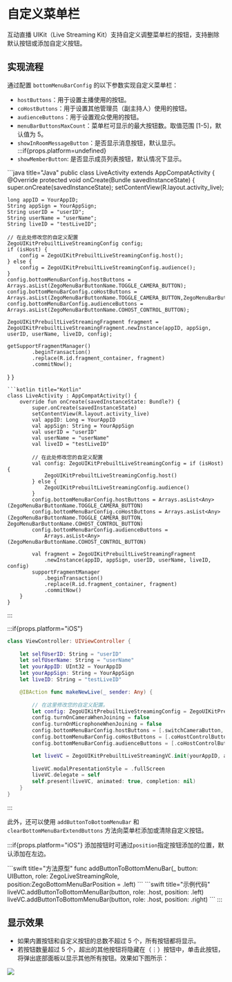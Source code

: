 # 自定义菜单栏


互动直播 UIKit（Live Streaming Kit）支持自定义调整菜单栏的按钮，支持删除默认按钮或添加自定义按钮。

## 实现流程

通过配置 `bottomMenuBarConfig` 的以下参数实现自定义菜单栏：

- `hostButtons`：用于设置主播使用的按钮。
- `coHostButtons`：用于设置其他管理员（副主持人）使用的按钮。
- `audienceButtons`：用于设置观众使用的按钮。
- `menuBarButtonsMaxCount`：菜单栏可显示的最大按钮数。取值范围 [1-5]，默认值为 5。
- `showInRoomMessageButton`：是否显示消息按钮，默认显示。
:::if{props.platform=undefined}
- `showMemberButton`: 是否显示成员列表按钮，默认情况下显示。

<CodeGroup>
```java title="Java"
public class LiveActivity extends AppCompatActivity {
  @Override
  protected void onCreate(Bundle savedInstanceState) {
    super.onCreate(savedInstanceState);
    setContentView(R.layout.activity_live);

    long appID = YourAppID;
    String appSign = YourAppSign;
    String userID = "userID";
    String userName = "userName";
    String liveID = "testLiveID";

    // 在此处修改您的自定义配置
    ZegoUIKitPrebuiltLiveStreamingConfig config;
    if (isHost) {
        config = ZegoUIKitPrebuiltLiveStreamingConfig.host();
    } else {
        config = ZegoUIKitPrebuiltLiveStreamingConfig.audience();
    }
    config.bottomMenuBarConfig.hostButtons = Arrays.asList(ZegoMenuBarButtonName.TOGGLE_CAMERA_BUTTON);
    config.bottomMenuBarConfig.coHostButtons = Arrays.asList(ZegoMenuBarButtonName.TOGGLE_CAMERA_BUTTON,ZegoMenuBarButtonName.COHOST_CONTROL_BUTTON);
    config.bottomMenuBarConfig.audienceButtons = Arrays.asList(ZegoMenuBarButtonName.COHOST_CONTROL_BUTTON);

    ZegoUIKitPrebuiltLiveStreamingFragment fragment = ZegoUIKitPrebuiltLiveStreamingFragment.newInstance(appID, appSign, userID, userName, liveID, config);

    getSupportFragmentManager()
            .beginTransaction()
            .replace(R.id.fragment_container, fragment)
            .commitNow();
  }
}
```
```kotlin title="Kotlin"
class LiveActivity : AppCompatActivity() {
    override fun onCreate(savedInstanceState: Bundle?) {
        super.onCreate(savedInstanceState)
        setContentView(R.layout.activity_live)
        val appID: Long = YourAppID
        val appSign: String = YourAppSign
        val userID = "userID"
        val userName = "userName"
        val liveID = "testLiveID"

        // 在此处修改您的自定义配置
        val config: ZegoUIKitPrebuiltLiveStreamingConfig = if (isHost) {
            ZegoUIKitPrebuiltLiveStreamingConfig.host()
        } else {
            ZegoUIKitPrebuiltLiveStreamingConfig.audience()
        }
        config.bottomMenuBarConfig.hostButtons = Arrays.asList<Any>(ZegoMenuBarButtonName.TOGGLE_CAMERA_BUTTON)
        config.bottomMenuBarConfig.coHostButtons = Arrays.asList<Any>(ZegoMenuBarButtonName.TOGGLE_CAMERA_BUTTON, ZegoMenuBarButtonName.COHOST_CONTROL_BUTTON)
        config.bottomMenuBarConfig.audienceButtons =
            Arrays.asList<Any>(ZegoMenuBarButtonName.COHOST_CONTROL_BUTTON)

        val fragment = ZegoUIKitPrebuiltLiveStreamingFragment
            .newInstance(appID, appSign, userID, userName, liveID, config)
        supportFragmentManager
            .beginTransaction()
            .replace(R.id.fragment_container, fragment)
            .commitNow()
    }
}
```
</CodeGroup>
:::

:::if{props.platform="iOS"}
```swift
class ViewController: UIViewController {
    
    let selfUserID: String = "userID"
    let selfUserName: String = "userName"
    let yourAppID: UInt32 = YourAppID
    let yourAppSign: String = YourAppSign
    let liveID: String = "testLiveID"

    @IBAction func makeNewLive(_ sender: Any) {
        
        // 在这里修改您的自定义配置。
        let config: ZegoUIKitPrebuiltLiveStreamingConfig = ZegoUIKitPrebuiltLiveStreamingConfig.host([ZegoUIKitSignalingPlugin()])
        config.turnOnCameraWhenJoining = false
        config.turnOnMicrophoneWhenJoining = false
        config.bottomMenuBarConfig.hostButtons = [.switchCameraButton,.toggleMicrophoneButton,.toggleCameraButton]
        config.bottomMenuBarConfig.coHostButtons = [.coHostControlButton,.switchCameraButton,.toggleMicrophoneButton,.toggleCameraButton]
        config.bottomMenuBarConfig.audienceButtons = [.coHostControlButton]

        let liveVC = ZegoUIKitPrebuiltLiveStreamingVC.init(yourAppID, appSign: yourAppSign, userID: selfUserID, userName: self.selfUserName ?? "", liveID: liveID, config: config)
        
        liveVC.modalPresentationStyle = .fullScreen
        liveVC.delegate = self
        self.present(liveVC, animated: true, completion: nil)
    }
}
```
:::


此外，还可以使用 `addButtonToBottomMenuBar` 和 `clearBottomMenuBarExtendButtons` 方法向菜单栏添加或清除自定义按钮。

:::if{props.platform="iOS"}
添加按钮时可通过`position`指定按钮添加的位置，默认添加在左边。

<CodeGroup>
```swift title="方法原型"
func addButtonToBottomMenuBar(_ button: UIButton, role: ZegoLiveStreamingRole, position:ZegoBottomMenuBarPosition = .left)
```
```swift title="示例代码"
 liveVC.addButtonToBottomMenuBar(button, role: .host, position: .left)
 liveVC.addButtonToBottomMenuBar(button, role: .host, position: .right)
```
</CodeGroup>
:::




## 显示效果
- 如果内置按钮和自定义按钮的总数不超过 5 个，所有按钮都将显示。
- 若按钮数量超过 5 个，超出的其他按钮将隐藏在（⋮）按钮中，单击此按钮，将弹出底部面板以显示其他所有按钮。效果如下图所示：

<Frame width="256" height="auto" caption=""><img src="https://storage.zego.im/sdk-doc/Pics/ZegoUIKit/live/live_buttom_menu_bar.gif" /></Frame>
